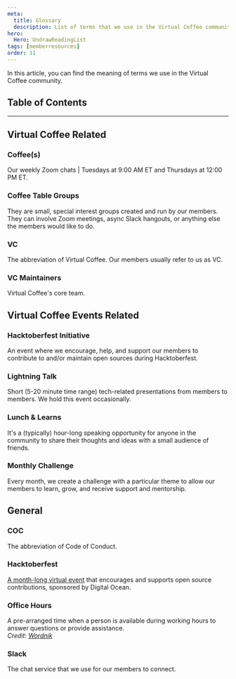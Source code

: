 ```yaml
---
meta:
  title: Glossary
  description: List of terms that we use in the Virtual Coffee community.
hero:
  Hero: UndrawReadingList
tags: [memberresources]
order: 11
---
```



<TextContainer background="light" showBackToTopLink={false}>

<LeadText>

In this article, you can find the meaning of terms we use in the Virtual Coffee community.

</LeadText>

</TextContainer>

## Table of Contents

<TextContainer>

---

## Virtual Coffee Related

### Coffee(s)

Our weekly Zoom chats | Tuesdays at 9:00 AM ET and Thursdays at 12:00 PM ET.

### Coffee Table Groups

They are small, special interest groups created and run by our members. They can involve Zoom meetings, async Slack hangouts, or anything else the members would like to do.

### VC

The abbreviation of Virtual Coffee. Our members usually refer to us as VC.

### VC Maintainers

Virtual Coffee's <Link to="/members">core team</Link>.

</TextContainer>

<TextContainer>

## Virtual Coffee Events Related

### Hacktoberfest Initiative

An event where we encourage, help, and support our members to contribute to and/or maintain open sources during <Link to="/resources/virtual-coffee-handbook/guides-to-virtual-coffee/glossary#hacktoberfest">Hacktoberfest</Link>.

### Lightning Talk

Short (5-20 minute time range) tech-related presentations from members to members. We hold this event occasionally.

### Lunch & Learns

It's a (typically) hour-long speaking opportunity for anyone in the community to share their thoughts and ideas with a small audience of friends.

### Monthly Challenge

Every month, we create a challenge with a particular theme to allow our members to learn, grow, and receive support and mentorship.

</TextContainer>

<TextContainer>

## General

### COC

The abbreviation of Code of Conduct.

### Hacktoberfest

[A month-long virtual event](https://hacktoberfest.com/) that encourages and supports open source contributions, sponsored by Digital Ocean.

### Office Hours

A pre-arranged time when a person is available during working hours to answer questions or provide assistance. <br />
_Credit: [Wordnik](https://www.wordnik.com/words/office%20hours)_

### Slack

The chat service that we use for our members to connect.

</TextContainer>
